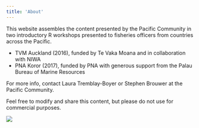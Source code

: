 ```yaml
---
title: 'About'
---
```


This website assembles the content presented by the Pacific Community in two introductory R workshops presented to fisheries officers from countries across the Pacific.

- TVM Auckland (2016), funded by Te Vaka Moana and in collaboration with NIWA 
- PNA Koror (2017), funded by PNA with generous support from the Palau Bureau of Marine Resources


For more info, contact Laura Tremblay-Boyer or Stephen Brouwer at the Pacific Community.

Feel free to modify and share this content, but please do not use for commercial purposes.

<p align='left' width="50%" height="50%"><img src='licence-cc-by-nc-sa.png'></p>
